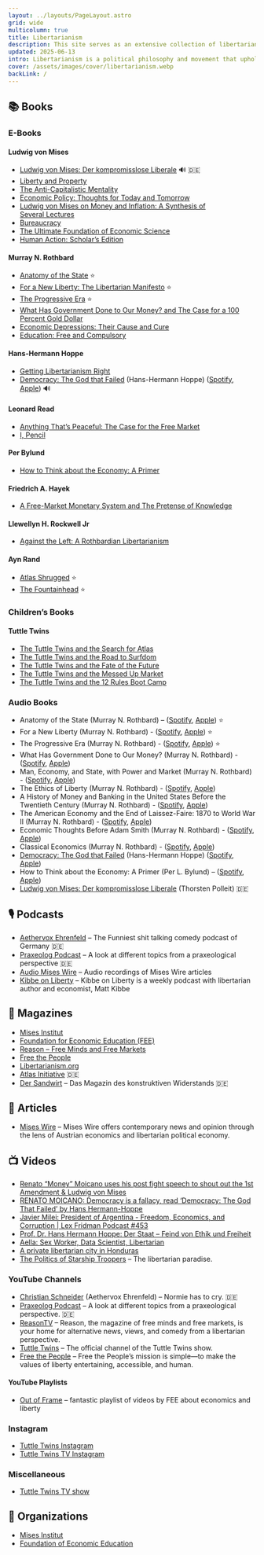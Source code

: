 ```yaml
---
layout: ../layouts/PageLayout.astro
grid: wide
multicolumn: true
title: Libertarianism
description: This site serves as an extensive collection of libertarian resources, featuring books, podcasts, magazines, videos, and organizations that explore libertarian philosophy and economic principles from various perspectives.
updated: 2025-06-13
intro: Libertarianism is a political philosophy and movement that upholds liberty as a core principle.
cover: /assets/images/cover/libertarianism.webp
backLink: /
---
```



## 📚 Books

### E-Books

#### Ludwig von Mises

- [Ludwig von Mises: Der kompromisslose Liberale](https://www.miseshoerbuch.de/) 🔊 🇩🇪
- [Liberty and Property](https://mises.org/library/book/liberty-and-property)
- [The Anti-Capitalistic Mentality](https://mises.org/library/book/anti-capitalistic-mentality)
- [Economic Policy: Thoughts for Today and Tomorrow](https://mises.org/library/book/economic-policy-thoughts-today-and-tomorrow)
- [Ludwig von Mises on Money and Inflation: A Synthesis of Several Lectures](https://mises.org/library/book/ludwig-von-mises-money-and-inflation)
- [Bureaucracy](https://mises.org/library/book/bureaucracy)
- [The Ultimate Foundation of Economic Science](https://mises.org/library/book/ultimate-foundation-economic-science)
- [Human Action: Scholar’s Edition](https://mises.org/library/book/human-action)

#### Murray N. Rothbard

- [Anatomy of the State](https://mises.org/library/book/anatomy-state) ⭐
- [For a New Liberty: The Libertarian Manifesto](https://mises.org/library/book/new-liberty-libertarian-manifesto) ⭐
- [The Progressive Era](https://mises.org/library/book/progressive-era) ⭐
- [What Has Government Done to Our Money? and The Case for a 100 Percent Gold Dollar](https://mises.org/library/book/what-has-government-done-our-money)
- [Economic Depressions: Their Cause and Cure](https://mises.org/library/book/economic-depressions-their-cause-and-cure)
- [Education: Free and Compulsory](https://mises.org/library/book/education-free-and-compulsory)

#### Hans-Hermann Hoppe

- [Getting Libertarianism Right](https://mises.org/library/book/getting-libertarianism-right)
- [Democracy: The God that Failed](https://mises.org/podcasts/democracy-god-failed) (Hans-Hermann Hoppe) ([Spotify](https://open.spotify.com/show/5wm3ZPaoXUSnjDrcukfTNF), [Apple](https://podcasts.apple.com/podcast/democracy-the-god-that-failed/id1695978909)) 🔊

#### Leonard Read

- [Anything That’s Peaceful: The Case for the Free Market](https://mises.org/library/book/anything-thats-peaceful)
- [I, Pencil](https://mises.org/podcasts/audio-essays/i-pencil)

#### Per Bylund

- [How to Think about the Economy: A Primer](https://mises.org/library/book/how-think-about-economy-primer)

#### Friedrich A. Hayek

- [A Free-Market Monetary System and The Pretense of Knowledge](https://mises.org/library/book/free-market-monetary-system-and-pretense-knowledge)

#### Llewellyn H. Rockwell Jr

- [Against the Left: A Rothbardian Libertarianism](https://mises.org/library/book/against-left)

#### Ayn Rand

- [Atlas Shrugged](https://www.goodreads.com/book/show/662.Atlas_Shrugged) ⭐
- [The Fountainhead](https://www.goodreads.com/book/show/2122.The_Fountainhead) ⭐

### Children’s Books

#### Tuttle Twins

- [The Tuttle Twins and the Search for Atlas](https://www.goodreads.com/book/show/36812244-the-tuttle-twins-and-the-search-for-atlas)
- [The Tuttle Twins and the Road to Surfdom](https://www.goodreads.com/book/show/33006285-the-tuttle-twins-and-the-road-to-surfdom)
- [The Tuttle Twins and the Fate of the Future](https://www.goodreads.com/book/show/42978100-the-tuttle-twins-and-the-fate-of-the-future)
- [The Tuttle Twins and the Messed Up Market](https://www.goodreads.com/book/show/53083886-the-tuttle-twins-and-the-messed-up-market)
- [The Tuttle Twins and the 12 Rules Boot Camp](https://www.goodreads.com/book/show/63113389-the-tuttle-twins-and-the-12-rules-boot-camp)

### Audio Books

- Anatomy of the State (Murray N. Rothbard) – ([Spotify](https://open.spotify.com/show/5dETbwt5PFAkunXX52vV5d), [Apple](https://podcasts.apple.com/podcast/anatomy-of-the-state/id543981713)) ⭐
- For a New Liberty (Murray N. Rothbard) - ([Spotify](https://open.spotify.com/show/6OUyg6BiaDdCCFBi1f6K4d), [Apple](https://podcasts.apple.com/podcast/for-a-new-liberty/id380694819)) ⭐
- The Progressive Era (Murray N. Rothbard) - ([Spotify](https://open.spotify.com/show/0tX2Fq3YNeSU7EHmepK0wy), [Apple](https://podcasts.apple.com/podcast/the-progressive-era/id1333215638)) ⭐
- What Has Government Done to Our Money? (Murray N. Rothbard) - ([Spotify](https://open.spotify.com/show/3lD6RPkMAj3ePvRKhSpwJu), [Apple](https://podcasts.apple.com/podcast/what-has-government-done-to-our-money/id380691194))
- Man, Economy, and State, with Power and Market (Murray N. Rothbard) - ([Spotify](https://open.spotify.com/show/707swo75e5hudLP6jfPbyH), [Apple](https://podcasts.apple.com/podcast/man-economy-and-state-with-power-and-market/id836688270))
- The Ethics of Liberty (Murray N. Rothbard) - ([Spotify](https://open.spotify.com/show/42mF47i1QC6xKChoDIYZCx), [Apple](https://podcasts.apple.com/podcast/the-ethics-of-liberty/id380694910))
- A History of Money and Banking in the United States Before the Twentieth Century (Murray N. Rothbard) - ([Spotify](https://open.spotify.com/show/5hBrdafRuk0zzWb9pL1Ukv), [Apple](https://podcasts.apple.com/podcast/a-history-of-money-and-banking-in-the/id380694396))
- The American Economy and the End of Laissez-Faire: 1870 to World War II (Murray N. Rothbard) - ([Spotify](https://open.spotify.com/show/71ljAZCvqVBLRS04oPqvpY), [Apple](https://podcasts.apple.com/podcast/the-american-economy-and-the-end-of-laissez-faire/id380678780))
- Economic Thoughts Before Adam Smith (Murray N. Rothbard) - ([Spotify](https://open.spotify.com/show/1QrifwnsbNGdIQvJ8h2F6Q), [Apple](https://podcasts.apple.com/podcast/economic-thought-before-adam-smith/id380692438))
- Classical Economics (Murray N. Rothbard) - ([Spotify](https://open.spotify.com/show/7eoX3UNk3LjmyUzzOCXaCf), [Apple](https://podcasts.apple.com/podcast/classical-economics/id380692540))
- [Democracy: The God that Failed](https://mises.org/podcasts/democracy-god-failed) (Hans-Hermann Hoppe) ([Spotify](https://open.spotify.com/show/5wm3ZPaoXUSnjDrcukfTNF), [Apple](https://podcasts.apple.com/podcast/democracy-the-god-that-failed/id1695978909))
- How to Think about the Economy: A Primer (Per L. Bylund) – ([Spotify](https://open.spotify.com/show/4JmIh77LMEptMIWkKAbsfK), [Apple](https://podcasts.apple.com/podcast/how-to-think-about-the-economy-a-primer/id1686445700))
- [Ludwig von Mises: Der kompromisslose Liberale](https://www.miseshoerbuch.de/) (Thorsten Polleit) 🇩🇪

## 🎙️ Podcasts

- [Aethervox Ehrenfeld](https://xsxm.de/) – The Funniest shit talking comedy podcast of Germany 🇩🇪
- [Praxeolog Podcast](https://www.youtube.com/@praxeologpodcast3210) – A look at different topics from a praxeological perspective 🇩🇪
- [Audio Mises Wire](https://mises.org/podcasts/audio-mises-wire) – Audio recordings of Mises Wire articles
- [Kibbe on Liberty](https://freethepeople.org/podcasts/kibbe-on-liberty/) – Kibbe on Liberty is a weekly podcast with libertarian author and economist, Matt Kibbe

## 📰 Magazines

- [Mises Institut](https://mises.org/)
- [Foundation for Economic Education (FEE)](https://fee.org/)
- [Reason – Free Minds and Free Markets](https://reason.com/)
- [Free the People](https://freethepeople.org/)
- [Libertarianism.org](https://www.libertarianism.org/)
- [Atlas Initiative](https://www.atlas-initiative.de/) 🇩🇪
- [Der Sandwirt](https://www.dersandwirt.de/) – Das Magazin des konstruktiven Widerstands 🇩🇪

## 📝 Articles

- [Mises Wire](https://mises.org/wire) – Mises Wire offers contemporary news and opinion through the lens of Austrian economics and libertarian political economy.

## 📺 Videos

- [Renato “Money” Moicano uses his post fight speech to shout out the 1st Amendment & Ludwig von Mises](https://x.com/LegendaryEnergy/status/1779299683455861196)
- [RENATO MOICANO: Democracy is a fallacy, read ‘Democracy: The God That Failed’ by Hans Hermann-Hoppe](https://x.com/MLiamMcCollum/status/1840162516992758077)
- [Javier Milei: President of Argentina - Freedom, Economics, and Corruption | Lex Fridman Podcast #453](https://www.youtube.com/watch?v=8NLzc9kobDk)
- [Prof. Dr. Hans Hermann Hoppe: Der Staat – Feind von Ethik und Freiheit](https://www.youtube.com/watch?v=fnRqtCbwTWg)
- [Aella: Sex Worker, Data Scientist, Libertarian](https://www.youtube.com/watch?v=oCYJprTC0Qo)
- [A private libertarian city in Honduras](https://www.youtube.com/watch?v=TwiE1dxGYNY)
- [The Politics of Starship Troopers](https://www.youtube.com/watch?v=kVpYvV0O7uI) – The libertarian paradise.

### YouTube Channels

- [Christian Schneider](https://www.youtube.com/@cdestroy) (Aethervox Ehrenfeld) – Normie has to cry. 🇩🇪
- [Praxeolog Podcast](https://www.youtube.com/@praxeologpodcast3210) – A look at different topics from a praxeological perspective. 🇩🇪
- [ReasonTV](https://www.youtube.com/user/ReasonTV) – Reason, the magazine of free minds and free markets, is your home for alternative news, views, and comedy from a libertarian perspective.
- [Tuttle Twins](https://www.youtube.com/@TuttleTwins) – The official channel of the Tuttle Twins show.
- [Free the People](https://www.youtube.com/@freethepeople) – Free the People’s mission is simple—to make the values of liberty entertaining, accessible, and human.

#### YouTube Playlists

- [Out of Frame](https://www.youtube.com/playlist?list=PLa5yyWoUx0nXUeSpxDMqznYqIjjcgLKmc) – fantastic playlist of videos by FEE about economics and liberty

### Instagram

- [Tuttle Twins Instagram](https://www.instagram.com/tuttletwins/)
- [Tuttle Twins TV Instagram](https://www.instagram.com/tuttletwinstv/)

### Miscellaneous

- [Tuttle Twins TV show](https://www.tuttletwins.tv/)

## 🤝 Organizations

- [Mises Institut](https://mises.org/)
- [Foundation of Economic Education](https://fee.org/)
